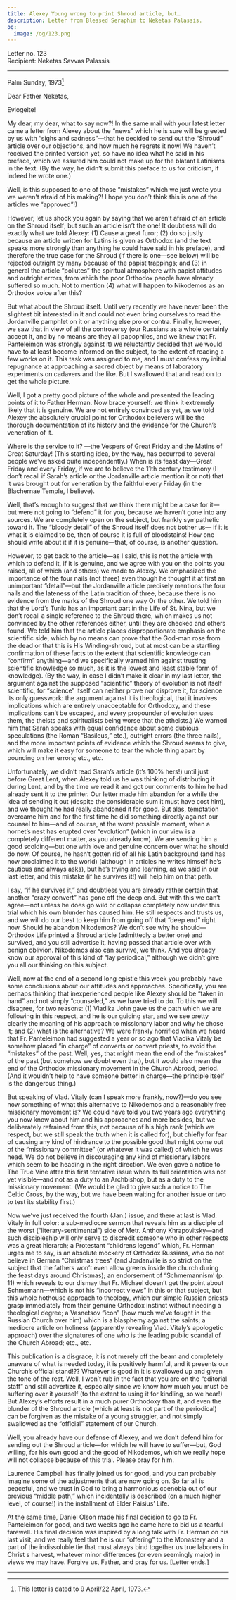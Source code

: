 ```yaml
---
title: Alexey Young wrong to print Shroud article, but…
description: Letter from Blessed Seraphim to Neketas Palassis.
og:
  image: /og/123.png
---
```


<div style={{textAlign:'right', fontFamily:'monospace'}}>Letter no. 123</div>
<div style={{textAlign:'left', fontFamily:'monospace'}}>Recipient: Neketas Savvas Palassis</div>

---

Palm Sunday, 1973[^1]

Dear Father Neketas,

Evlogeite!

My dear, my dear, what to say now?! In the same mail with your latest letter came a letter from Alexey about the “news” which he is sure will be greeted by us with “sighs and sadness”—that he decided to send out the “Shroud” article over our objections, and how much he regrets it now! We haven’t received the printed version yet, so have no idea what he said in his preface, which we assured him could not make up for the blatant Latinisms in the text. (By the way, he didn’t submit this preface to us for criticism, if indeed he wrote one.)

Well, is this supposed to one of those “mistakes” which we just wrote you we weren’t afraid of his making?! I hope you don’t think this is one of the articles we “approved”!)

However, let us shock you again by saying that we aren’t afraid of an article on the Shroud itself; but such an article isn’t the one! It doubtless will do exactly what we told Alexey: (1) Cause a great furor; (2) do so justly because an article written for Latins is given as Orthodox (and the text speaks more strongly than anything he could have said in his preface), and therefore the true case for the Shroud (if there is one—see below) will be rejected outright by many because of the papist trappings; and (3) in general the article “pollutes” the spiritual atmosphere with papist attitudes and outright errors, from which the poor Orthodox people have already suffered so much. Not to mention (4) what will happen to Nikodemos as an Orthodox voice after this?

But what about the Shroud itself. Until very recently we have never been the slightest bit interested in it and could not even bring ourselves to read the Jordanville pamphlet on it or anything else pro or contra. Finally, however, we saw that in view of all the controversy (our Russians as a whole certainly accept it, and by no means are they all papophiles, and we knew that Fr. Panteleimon was strongly against it) we reluctantly decided that we would have to at least become informed on the subject, to the extent of reading a few works on it. This task was assigned to me, and I must confess my initial repugnance at approaching a sacred object by means of laboratory experiments on cadavers and the like. But I swallowed that and read on to get the whole picture.

Well, I got a pretty good picture of the whole and presented the leading points of it to Father Herman. Now brace yourself: we think it extremely likely that it is genuine. We are not entirely convinced as yet, as we told Alexey the absolutely crucial point for Orthodox believers will be the thorough documentation of its history and the evidence for the Church’s veneration of it.

Where is the service to it? —the Vespers of Great Friday and the Matins of Great Saturday! (This startling idea, by the way, has occurred to several people we’ve asked quite independently.) When is its feast day—Great Friday and every Friday, if we are to believe the 11th century testimony (I don’t recall if Sarah’s article or the Jordanville article mention it or not) that it was brought out for veneration by the faithful every Friday (in the Blachernae Temple, I believe).

Well, that’s enough to suggest that we think there might be a case for it—but were not going to “defend” it for you, because we haven’t gone into any sources. We are completely open on the subject, but frankly sympathetic toward it. The “bloody detail” of the Shroud itself does not bother us— if it is what it is claimed to be, then of course it is full of bloodstains! How one should write about it if it is genuine—that, of course, is another question.

However, to get back to the article—as I said, this is not the article with which to defend it, if it is genuine, and we agree with you on the points you raised, all of which (and others) we made to Alexey. We emphasized the importance of the four nails (not three) even though he thought it at first an unimportant “detail”—but the Jordanville article precisely mentions the four nails and the lateness of the Latin tradition of three, because there is no evidence from the marks of the Shroud one way Or the other. We told him that the Lord’s Tunic has an important part in the Life of St. Nina, but we don’t recall a single reference to the Shroud there, which makes us not convinced by the other references either, until they are checked and others found. We told him that the article places disproportionate emphasis on the scientific side, which by no means can prove that the God-man rose from the dead or that this is His Winding-shroud, but at most can be a startling confirmation of these facts to the extent that scientific knowledge can “confirm” anything—and we specifically warned him against trusting scientific knowledge so much, as it is the lowest and least stable form of knowledge). (By the way, in case I didn’t make it clear in my last letter, the argument against the supposed “scientific” theory of evolution is not itself scientific, for “science” itself can neither prove nor disprove it, for science its only guesswork: the argument against it is theological, that it involves implications which are entirely unacceptable for Orthodoxy, and these implications can’t be escaped, and every propounder of evolution uses them, the theists and spiritualists being worse that the atheists.) We warned him that Sarah speaks with equal confidence about some dubious speculations (the Roman “Basileus,” etc.), outright errors (the three nails), and the more important points of evidence which the Shroud seems to give, which will make it easy for someone to tear the whole thing apart by pounding on her errors; etc., etc.

Unfortunately, we didn’t read Sarah’s article (it’s 100% hers!) until just before Great Lent, when Alexey told us he was thinking of distributing it during Lent, and by the time we read it and got our comments to him he had already sent it to the printer. Our letter made him abandon for a while the idea of sending it out (despite the considerable sum it must have cost him), and we thought he had really abandoned it for good. But alas, temptation overcame him and for the first time he did something directly against our counsel to him—and of course, at the worst possible moment, when a hornet’s nest has erupted over “evolution” (which in our view is a completely different matter, as you already know). We are sending him a good scolding—but one with love and genuine concern over what he should do now. Of course, he hasn’t gotten rid of all his Latin background (and has now proclaimed it to the world) (although in articles he writes himself he’s cautious and always asks), but he’s trying and learning, as we said in our last letter, and this mistake (if he survives it!) will help him on that path.

I say, “if he survives it,” and doubtless you are already rather certain that another “crazy convert” has gone off the deep end. But with this we can’t agree—not unless he does go wild or collapse completely now under this trial which his own blunder has caused him. He still respects and trusts us, and we will do our best to keep him from going off that “deep end” right now. Should he abandon Nikodemos? We don’t see why he should—Orthodox Life printed a Shroud article (admittedly a better one) and survived, and you still advertise it, having passed that article over with benign oblivion. Nikodemos also can survive, we think. And you already know our approval of this kind of “lay periodical,” although we didn’t give you all our thinking on this subject.

Well, now at the end of a second long epistle this week you probably have some conclusions about our attitudes and approaches. Specifically, you are perhaps thinking that inexperienced people like Alexey should be “taken in hand” and not simply “counseled,” as we have tried to do. To this we will disagree, for two reasons: (1) Vladika John gave us the path which we are following in this respect, and he is our guiding star, and we see pretty clearly the meaning of his approach to missionary labor and why he chose it; and (2) what is the alternative? We were frankly horrified when we heard that Fr. Panteleimon had suggested a year or so ago that Vladika Vitaly be somehow placed “in charge” of converts or convert priests, to avoid the “mistakes” of the past. Well, yes, that might mean the end of the “mistakes” of the past (but somehow we doubt even that), but it would also mean the end of the Orthodox missionary movement in the Church Abroad, period. (And it wouldn’t help to have someone better in charge—the principle itself is the dangerous thing.)

But speaking of Vlad. Vitaly (can I speak more frankly, now?)—do you see now something of what this alternative to Nikodemos and a reasonably free missionary movement is? We could have told you two years ago everything you now know about him and his approaches and more besides, but we deliberately refrained from this, not because of his high rank (which we respect, but we still speak the truth when it is called for), but chiefly for fear of causing any kind of hindrance to the possible good that might come out of the “missionary committee” (or whatever it was called) of which he was head. We do not believe in discouraging any kind of missionary labors which seem to be heading in the right direction. We even gave a notice to The True Vine after this first tentative issue when its full orientation was not yet visible—and not as a duty to an Archbishop, but as a duty to the missionary movement. (We would be glad to give such a notice to The Celtic Cross, by the way, but we have been waiting for another issue or two to test its stability first.)

Now we’ve just received the fourth (Jan.) issue, and there at last is Vlad. Vitaly in full color: a sub-mediocre sermon that reveals him as a disciple of the worst (“literary-sentimental”) side of Metr. Anthony Khrapovitsky—and such discipleship will only serve to discredit someone who in other respects was a great hierarch; a Protestant “childrens legend” which, Fr. Herman urges me to say, is an absolute mockery of Orthodox Russians, who do not believe in German “Christmas trees” (and Jordanville is so strict on the subject that the fathers won’t even allow greens inside the church during the feast days around Christmas); an endorsement of “Schmemannism’ (p. 11) which reveals to our dismay that Fr. Michael doesn’t get the point about Schmemann—which is not his “incorrect views” in this or that subject, but this whole hothouse approach to theology, which our simple Russian priests grasp immediately from their genuine Orthodox instinct without needing a theological degree; a Vasnetsov “icon” (how much we’ve fought in the Russian Church over him) which is a blasphemy against the saints; a mediocre article on holiness (apparently revealing Vlad. Vitaly’s apologetic approach) over the signatures of one who is the leading public scandal of the Church Abroad; etc., etc.

This publication is a disgrace; it is not merely off the beam and completely unaware of what is needed today, it is positively harmful, and it presents our Church’s official stand!?? Whatever is good in it is swallowed up and given the tone of the rest. Well, I won’t rub in the fact that you are on the “editorial staff” and still advertize it, especially since we know how much you must be suffering over it yourself (to the extent to using it for kindling, so we hear!) But Alexey’s efforts result in a much purer Orthodoxy than it, and even the blunder of the Shroud article (which at least is not part of the periodical) can be forgiven as the mistake of a young struggler, and not simply swallowed as the “official” statement of our Church.

Well, you already have our defense of Alexey, and we don’t defend him for sending out the Shroud article—for which he will have to suffer—but, God willing, for his own good and the good of Nikodemos, which we really hope will not collapse because of this trial. Please pray for him.

Laurence Campbell has finally joined us for good, and you can probably imagine some of the adjustments that are now going on. So far all is peaceful, and we trust in God to bring a harmonious coenobia out of our previous “middle path,” which incidentally is described (on a much higher level, of course!) in the installment of Elder Paisius’ Life.

At the same time, Daniel Olson made his final decision to go to Fr. Panteleimon for good, and two weeks ago he came here to bid us a tearful farewell. His final decision was inspired by a long talk with Fr. Herman on his last visit, and we really feel that he is our “offering” to the Monastery and a part of the indissoluble tie that must always bind together us true laborers in Christ s harvest, whatever minor differences (or even seemingly major) in views we may have. Forgive us, Father, and pray for us. [Letter ends.]

---

[^1]: This letter is dated to 9 April/22 April, 1973.
